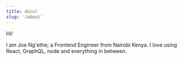 ```yaml
---
title: About
slug: '/about'
---
```


Hi!

I am Joe Ng'ethe; a Frontend Engineer from Nairobi Kenya. I love using React, GraphQL, node and everything in between.
